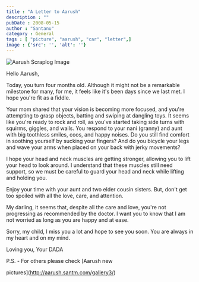 ```yaml
---
title : "A Letter to Aarush"
description : ""
pubDate : 2008-05-15
author : "Santanu"
category : General
tags : [ "picture", "aarush", "car", "letter",]
image : {'src': '', 'alt': ''}
---
```


<Image src={pic1} alt="Aarush Scraplog Image"/>

Hello Aarush,

Today, you turn four months old. Although it might not be a remarkable milestone for many, for me, it feels like it's been days since we last met. I hope you're fit as a fiddle.

Your mom shared that your vision is becoming more focused, and you're attempting to grasp objects, batting and swiping at dangling toys. It seems like you're ready to rock and roll, as you've started taking side turns with squirms, giggles, and wails. You respond to your nani (granny) and aunt with big toothless smiles, coos, and happy noises. Do you still find comfort in soothing yourself by sucking your fingers? And do you bicycle your legs and wave your arms when placed on your back with jerky movements?

I hope your head and neck muscles are getting stronger, allowing you to lift your head to look around. I understand that these muscles still need support, so we must be careful to guard your head and neck while lifting and holding you.

Enjoy your time with your aunt and two elder cousin sisters. But, don't get too spoiled with all the love, care, and attention.

My darling, it seems that, despite all the care and love, you're not progressing as recommended by the doctor. I want you to know that I am not worried as long as you are happy and at ease.

Sorry, my child, I miss you a lot and hope to see you soon. You are always in my heart and on my mind.

Loving you,
Your DADA



P.S. - For others please check [Aarush new

pictures](http://aarush.santm.com/gallery3/)
